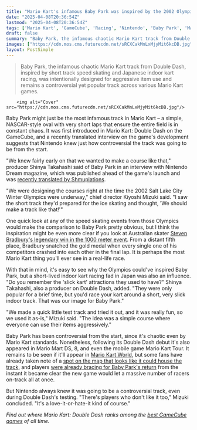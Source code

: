 ```yaml
---
title: "Mario Kart's infamous Baby Park was inspired by the 2002 Olympic ice skating track, and Nintendo knew it was going to be 'a love-it-or-hate-it kind of course' even during development"
date: "2025-04-08T20:36:54Z"
lastmod: "2025-04-08T20:36:54Z"
tags: ['Mario Kart', 'GameCube', 'Racing', 'Nintendo', 'Baby Park', 'Mario Kart: Double Dash', 'Mario Kart DS', 'Mario Kart 8', 'Mario Kart Tour', 'Mario Kart World']
draft: false
summary: "Baby Park, the infamous chaotic Mario Kart track from Double Dash, inspired by short track speed skating and Japanese indoor kart racing, was intentionally designed for aggressive item use and remains a controversial yet popular track across various Mario Kart games."
images: ["https://cdn.mos.cms.futurecdn.net/sRCXCakMnLxMjyMit6kcDB.jpg"]
layout: PostSimple
---
```

> Baby Park, the infamous chaotic Mario Kart track from Double Dash, inspired by short track speed skating and Japanese indoor kart racing, was intentionally designed for aggressive item use and remains a controversial yet popular track across various Mario Kart games.


        <img alt="Cover" src="https://cdn.mos.cms.futurecdn.net/sRCXCakMnLxMjyMit6kcDB.jpg"/>
        
Baby Park might just be the most infamous track in Mario Kart – a simple, NASCAR-style oval with very short laps that ensure the entire field is in constant chaos. It was first introduced in Mario Kart: Double Dash on the GameCube, and a recently translated interview on the game's development suggests that Nintendo knew just how controversial the track was going to be from the start.

"We knew fairly early on that we wanted to make a course like that," producer Shinya Takahashi said of Baby Park in an interview with Nintendo Dream magazine, which was published ahead of the game's launch and was [recently translated by Shmuplations](https://shmuplations.com/doubledash/).

"We were designing the courses right at the time the 2002 Salt Lake City Winter Olympics were underway," chief director Kiyoshi Mizuki said. "I saw the short track they'd prepared for the ice skating and thought, 'We should make a track like that!'"

One quick look at any of the speed skating events from those Olympics would make the comparison to Baby Park pretty obvious, but I think the inspiration might be even more clear if you look at Australian skater [Steven Bradbury's legendary win in the 1000 meter event](https://www.youtube.com/watch?v=WUi4-H6hfw8). From a distant fifth place, Bradbury snatched the gold medal when every single one of his competitors crashed into each other in the final lap. It is perhaps the most Mario Kart thing you'll ever see in a real-life race.

With that in mind, it's easy to see why the Olympics could've inspired Baby Park, but a short-lived indoor kart racing fad in Japan was also an influence. "Do you remember the 'slick kart' attractions they used to have?" Shinya Takahashi, also a producer on Double Dash, added. "They were only popular for a brief time, but you'd race your kart around a short, very slick indoor track. That was our image for Baby Park."

"We made a quick little test track and tried it out, and it was really fun, so we used it as-is," Mizuki said. "The idea was a simple course where everyone can use their items aggressively."

Baby Park has been controversial from the start, since it's chaotic even by Mario Kart standards. Nonetheless, following its Double Dash debut it's also appeared in Mario Mart DS, 8, and even the mobile game Mario Kart Tour. It remains to be seen if it'll appear in [Mario Kart World](https://www.gamesradar.com/games/mario-kart-world-guide/), but some fans have already taken note of a [spot on the map that looks like it could house the track](https://www.reddit.com/r/mariokart/comments/1jtra6e/anyone_else_think_this_part_of_peach_beach_looks/), and players [were already bracing for Baby Park's return](https://www.gamesradar.com/games/racing/ahead-of-the-switch-2-fans-excited-about-mario-kart-9-are-already-prophesying-the-havoc-of-24-players-in-the-series-most-chaotic-map-id-just-put-down-the-controller/) from the instant it became clear the new game would let a massive number of racers on-track all at once.

But Nintendo always knew it was going to be a controversial track, even during Double Dash's testing. "There's players who don't like it too," Mizuki concluded. "It's a love-it-or-hate-it kind of course."

*Find out where Mario Kart: Double Dash ranks among the *[<em>best GameCube games</em>](https://www.gamesradar.com/best-gamecube-games/)* of all time.*
        